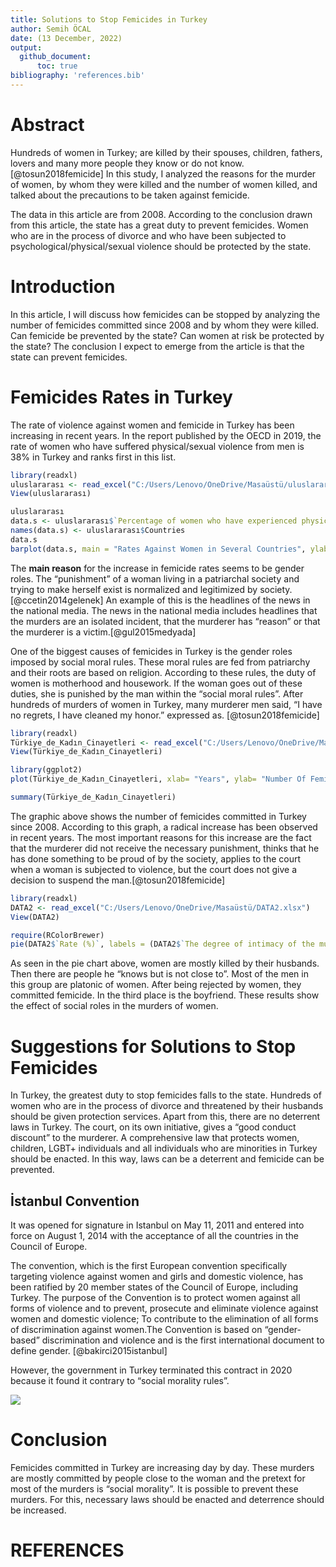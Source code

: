 ---
title: Solutions to Stop Femicides in Turkey 
author: Semih ÖCAL
date: (13 December, 2022) 
output:
  github_document:
      toc: true
bibliography: 'references.bib'
---

# Abstract

Hundreds of women in Turkey; are killed by their spouses, children, fathers, lovers and many more people they know or do not know.[@tosun2018femicide] In this study, I analyzed the reasons for the murder of women, by whom they were killed and the number of women killed, and talked about the precautions to be taken against femicide.

The data in this article are from 2008. According to the conclusion drawn from this article, the state has a great duty to prevent femicides. Women who are in the process of divorce and who have been subjected to psychological/physical/sexual violence should be protected by the state.

# Introduction

In this article, I will discuss how femicides can be stopped by analyzing the number of femicides committed since 2008 and by whom they were killed. Can femicide be prevented by the state? Can women at risk be protected by the state? The conclusion I expect to emerge from the article is that the state can prevent femicides.

# Femicides Rates in Turkey

The rate of violence against women and femicide in Turkey has been increasing in recent years. In the report published by the OECD in 2019, the rate of women who have suffered physical/sexual violence from men is 38% in Turkey and ranks first in this list.

```{r}
library(readxl)
uluslararası <- read_excel("C:/Users/Lenovo/OneDrive/Masaüstü/uluslararası.xlsx")
View(uluslararası)
```

```{r echo=FALSE}
uluslararası
data.s <- uluslararası$`Percentage of women who have experienced physical or sexual violence by men`
names(data.s) <- uluslararası$Countries
data.s
barplot(data.s, main = "Rates Against Women in Several Countries", ylab = "Rates", las = 2, cex.names = 1, )
```

The **main reason** for the increase in femicide rates seems to be gender roles. The "punishment" of a woman living in a patriarchal society and trying to make herself exist is normalized and legitimized by society.[@ccetin2014gelenek] An example of this is the headlines of the news in the national media. The news in the national media includes headlines that the murders are an isolated incident, that the murderer has "reason" or that the murderer is a victim.[@gul2015medyada]

One of the biggest causes of femicides in Turkey is the gender roles imposed by social moral rules. These moral rules are fed from patriarchy and their roots are based on religion. According to these rules, the duty of women is motherhood and housework. If the woman goes out of these duties, she is punished by the man within the "social moral rules". After hundreds of murders of women in Turkey, many murderer men said, "I have no regrets, I have cleaned my honor." expressed as. [@tosun2018femicide]

```{r}
library(readxl)
Türkiye_de_Kadın_Cinayetleri <- read_excel("C:/Users/Lenovo/OneDrive/Masaüstü/Türkiye'de Kadın Cinayetleri.xlsx")
View(Türkiye_de_Kadın_Cinayetleri)
```

```{r echo=FALSE}
library(ggplot2)
plot(Türkiye_de_Kadın_Cinayetleri, xlab= "Years", ylab= "Number Of Femicides", type= "o", main = "Number of Femicides in Turkey", las = 1, cex = 1,)
```

```{r echo=FALSE}
summary(Türkiye_de_Kadın_Cinayetleri)
```

The graphic above shows the number of femicides committed in Turkey since 2008. According to this graph, a radical increase has been observed in recent years. The most important reasons for this increase are the fact that the murderer did not receive the necessary punishment, thinks that he has done something to be proud of by the society, applies to the court when a woman is subjected to violence, but the court does not give a decision to suspend the man.[@tosun2018femicide]

```{r}
library(readxl)
DATA2 <- read_excel("C:/Users/Lenovo/OneDrive/Masaüstü/DATA2.xlsx")
View(DATA2)
```

```{r echo=FALSE}
require(RColorBrewer)
pie(DATA2$`Rate (%)`, labels = (DATA2$`The degree of intimacy of the murderer with the woman`), main = "The Degree of Intimacy of the Murderer with the Woman", col = brewer.pal(length(DATA2$`Rate (%)`), "Spectral"))
```

As seen in the pie chart above, women are mostly killed by their husbands. Then there are people he "knows but is not close to". Most of the men in this group are platonic of women. After being rejected by women, they committed femicide. In the third place is the boyfriend. These results show the effect of social roles in the murders of women.

# Suggestions for Solutions to Stop Femicides

In Turkey, the greatest duty to stop femicides falls to the state. Hundreds of women who are in the process of divorce and threatened by their husbands should be given protection services. Apart from this, there are no deterrent laws in Turkey. The court, on its own initiative, gives a "good conduct discount" to the murderer. A comprehensive law that protects women, children, LGBT+ individuals and all individuals who are minorities in Turkey should be enacted. In this way, laws can be a deterrent and femicide can be prevented.

## İstanbul Convention

It was opened for signature in Istanbul on May 11, 2011 and entered into force on August 1, 2014 with the acceptance of all the countries in the Council of Europe.

The convention, which is the first European convention specifically targeting violence against women and girls and domestic violence, has been ratified by 20 member states of the Council of Europe, including Turkey. The purpose of the Convention is to protect women against all forms of violence and to prevent, prosecute and eliminate violence against women and domestic violence; To contribute to the elimination of all forms of discrimination against women.The Convention is based on "gender-based" discrimination and violence and is the first international document to define gender. [@bakirci2015istanbul]

However, the government in Turkey terminated this contract in 2020 because it found it contrary to "social morality rules".

![](istanbuls%C3%B6zlesmesi.jpg)

# Conclusion

Femicides committed in Turkey are increasing day by day. These murders are mostly committed by people close to the woman and the pretext for most of the murders is "social morality". It is possible to prevent these murders. For this, necessary laws should be enacted and deterrence should be increased.

# REFERENCES